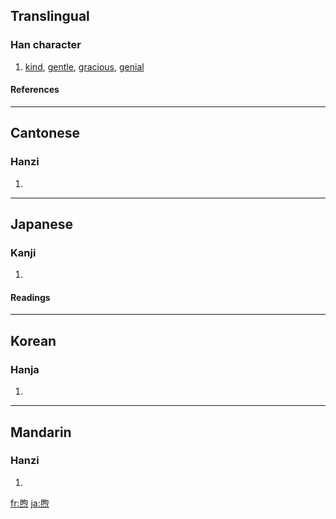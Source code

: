 ==Translingual==
===Han character===
{{Han char|rn=86|rad=火|as=09|sn=13|four=6733<sub>2</sub>|canj=日口火 (ARF), X日口火 (XARF)}}
# [[kind]], [[gentle]], [[gracious]], [[genial]]
====References====
{{Han ref|kx=0677.350|dkj=19225|dj=1089.020|hdz=32220.170|uh=7166|ud=29030|bh=B7D6|bd=47062}}

----
==Cantonese==
===Hanzi===
{{yue-hanzi|jyut=|y=yu3}}
# {{defn|Cantonese}}

----
==Japanese==
===Kanji===
{{ja-kanji|grade=|rs=火09}}
# {{defn|Japanese}} 
====Readings====
{{ja-readings|on=[[く]] (ku)|kun=[[あたためる]] (atatameru)}}

----
==Korean==
===Hanja===
{{ko-hanja|hangeul=후|eumhun=|rv=hu|mr=hu|y=hwu}}
# {{defn|Korean}}

----
==Mandarin==
===Hanzi===
{{cmn-hanzi|pin=[[xǔ]] ([[xu3]])|wg=hsü<sup>3</sup>}}
# {{defn|Mandarin}}

[[fr:煦]]
[[ja:煦]]
